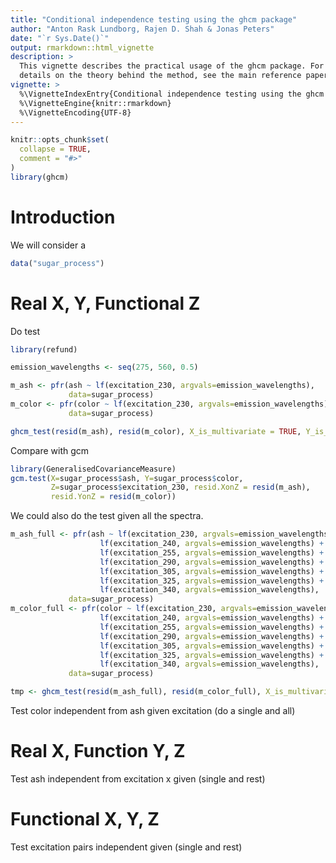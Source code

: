```yaml
---
title: "Conditional independence testing using the ghcm package"
author: "Anton Rask Lundborg, Rajen D. Shah & Jonas Peters"
date: "`r Sys.Date()`"
output: rmarkdown::html_vignette
description: >
  This vignette describes the practical usage of the ghcm package. For further 
  details on the theory behind the method, see the main reference paper.
vignette: >
  %\VignetteIndexEntry{Conditional independence testing using the ghcm package}
  %\VignetteEngine{knitr::rmarkdown}
  %\VignetteEncoding{UTF-8}
---
```


```r
knitr::opts_chunk$set(
  collapse = TRUE,
  comment = "#>"
)
library(ghcm)
```

# Introduction


We will consider a 

```r
data("sugar_process")
```


# Real X, Y, Functional Z

Do test
```r
library(refund)

emission_wavelengths <- seq(275, 560, 0.5)

m_ash <- pfr(ash ~ lf(excitation_230, argvals=emission_wavelengths),
             data=sugar_process)
m_color <- pfr(color ~ lf(excitation_230, argvals=emission_wavelengths),
             data=sugar_process)

ghcm_test(resid(m_ash), resid(m_color), X_is_multivariate = TRUE, Y_is_multivariate = TRUE)
```
Compare with gcm

```r
library(GeneralisedCovarianceMeasure)
gcm.test(X=sugar_process$ash, Y=sugar_process$color,
         Z=sugar_process$excitation_230, resid.XonZ = resid(m_ash),
         resid.YonZ = resid(m_color))
```

We could also do the test given all the spectra.

```r
m_ash_full <- pfr(ash ~ lf(excitation_230, argvals=emission_wavelengths) +
                    lf(excitation_240, argvals=emission_wavelengths) +
                    lf(excitation_255, argvals=emission_wavelengths) +
                    lf(excitation_290, argvals=emission_wavelengths) +
                    lf(excitation_305, argvals=emission_wavelengths) +
                    lf(excitation_325, argvals=emission_wavelengths) +
                    lf(excitation_340, argvals=emission_wavelengths),
             data=sugar_process)
m_color_full <- pfr(color ~ lf(excitation_230, argvals=emission_wavelengths) +
                    lf(excitation_240, argvals=emission_wavelengths) +
                    lf(excitation_255, argvals=emission_wavelengths) +
                    lf(excitation_290, argvals=emission_wavelengths) +
                    lf(excitation_305, argvals=emission_wavelengths) +
                    lf(excitation_325, argvals=emission_wavelengths) +
                    lf(excitation_340, argvals=emission_wavelengths),
             data=sugar_process)

tmp <- ghcm_test(resid(m_ash_full), resid(m_color_full), X_is_multivariate = TRUE, Y_is_multivariate = TRUE)
```


Test color independent from ash given excitation (do a single and all)

# Real X, Function Y, Z

Test ash independent from excitation x given (single and rest)

# Functional X, Y, Z

Test excitation pairs independent given (single and rest)


